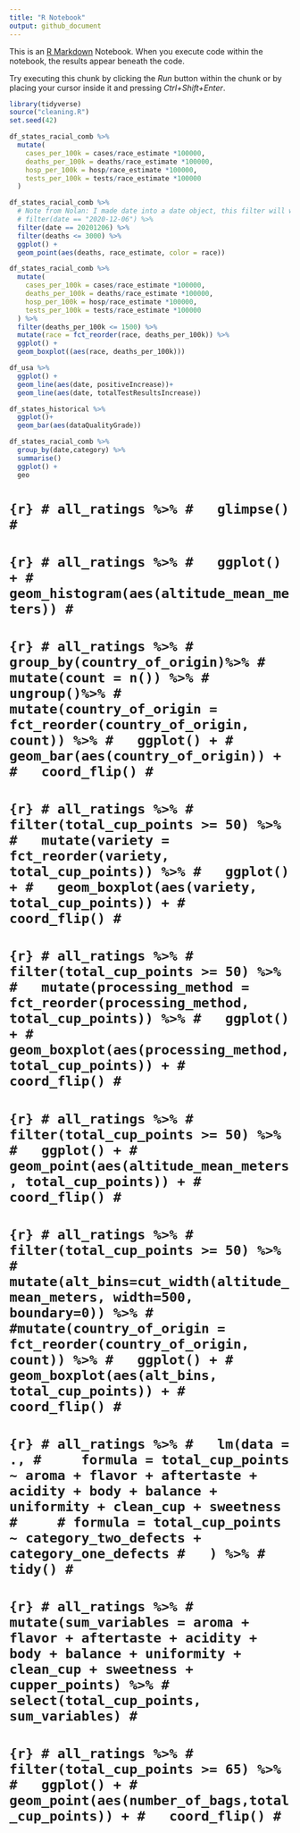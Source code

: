 ```yaml
---
title: "R Notebook"
output: github_document
---
```


This is an [R Markdown](http://rmarkdown.rstudio.com) Notebook. When you execute code within the notebook, the results appear beneath the code. 

Try executing this chunk by clicking the *Run* button within the chunk or by placing your cursor inside it and pressing *Ctrl+Shift+Enter*. 

```r
library(tidyverse)
source("cleaning.R")
set.seed(42)
```


```r
df_states_racial_comb %>%
  mutate(
    cases_per_100k = cases/race_estimate *100000,
    deaths_per_100k = deaths/race_estimate *100000,
    hosp_per_100k = hosp/race_estimate *100000,
    tests_per_100k = tests/race_estimate *100000
  )

```
```r
df_states_racial_comb %>%
  # Note from Nolan: I made date into a date object, this filter will work:
  # filter(date == "2020-12-06") %>%
  filter(date == 20201206) %>%
  filter(deaths <= 3000) %>%
  ggplot() +
  geom_point(aes(deaths, race_estimate, color = race))
```
```r
df_states_racial_comb %>%
  mutate(
    cases_per_100k = cases/race_estimate *100000,
    deaths_per_100k = deaths/race_estimate *100000,
    hosp_per_100k = hosp/race_estimate *100000,
    tests_per_100k = tests/race_estimate *100000
  ) %>%
  filter(deaths_per_100k <= 1500) %>%
  mutate(race = fct_reorder(race, deaths_per_100k)) %>%
  ggplot() +
  geom_boxplot((aes(race, deaths_per_100k)))
```


```r
df_usa %>%
  ggplot() +
  geom_line(aes(date, positiveIncrease))+
  geom_line(aes(date, totalTestResultsIncrease))
```
```r
df_states_historical %>%
  ggplot()+
  geom_bar(aes(dataQualityGrade))
```


```r
df_states_racial_comb %>%
  group_by(date,category) %>%
  summarise()
  ggplot() +
  geo
```













































# ```{r}
# all_ratings %>%
#   glimpse()
# ```
# ```{r}
# all_ratings %>%
#   ggplot() +
#   geom_histogram(aes(altitude_mean_meters))
# ```
# 
# ```{r}
# all_ratings %>%
#   group_by(country_of_origin)%>%
#   mutate(count = n()) %>%
#   ungroup()%>%
#   mutate(country_of_origin = fct_reorder(country_of_origin, count)) %>%
#   ggplot() +
#   geom_bar(aes(country_of_origin)) +
#   coord_flip()
# ```
# 
# 
# 
# ```{r}
# all_ratings %>%
#   filter(total_cup_points >= 50) %>%
#   mutate(variety = fct_reorder(variety, total_cup_points)) %>%
#   ggplot() +
#   geom_boxplot(aes(variety, total_cup_points)) +
#   coord_flip()
# ```
# ```{r}
# all_ratings %>%
#   filter(total_cup_points >= 50) %>%
#   mutate(processing_method = fct_reorder(processing_method, total_cup_points)) %>%
#   ggplot() +
#   geom_boxplot(aes(processing_method, total_cup_points)) +
#   coord_flip()
# ```
# 
# ```{r}
# all_ratings %>%
#   filter(total_cup_points >= 50) %>%
#   ggplot() +
#   geom_point(aes(altitude_mean_meters, total_cup_points)) +
#   coord_flip()
# ```
# 
# 
# ```{r}
# all_ratings %>%
#   filter(total_cup_points >= 50) %>%
#   mutate(alt_bins=cut_width(altitude_mean_meters, width=500, boundary=0)) %>%
#   #mutate(country_of_origin = fct_reorder(country_of_origin, count)) %>%
#   ggplot() +
#   geom_boxplot(aes(alt_bins, total_cup_points)) +
#   coord_flip()
# ```
# ```{r}
# all_ratings %>%
#   lm(data = .,
#     formula = total_cup_points ~ aroma + flavor + aftertaste + acidity + body + balance + uniformity + clean_cup + sweetness
#     # formula = total_cup_points ~ category_two_defects + category_one_defects
#   ) %>%
#   tidy()
# ```
# 
# ```{r}
# all_ratings %>%
#   mutate(sum_variables = aroma + flavor + aftertaste + acidity + body + balance + uniformity + clean_cup + sweetness + cupper_points) %>%
#   select(total_cup_points, sum_variables)
# ```
# 
# ```{r}
# all_ratings %>%
#   filter(total_cup_points >= 65) %>%
#   ggplot() +
#   geom_point(aes(number_of_bags,total_cup_points)) +
#   coord_flip()
# ```

